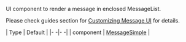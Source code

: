 UI component to render a message in enclosed MessageList.

Please check guides section for [Customizing Message UI](/reactnative/guides/message-customization) for details.

| Type | Default |
|- -|- -|
| component | [MessageSimple](/reactnative/ui-components/message-simple) |
